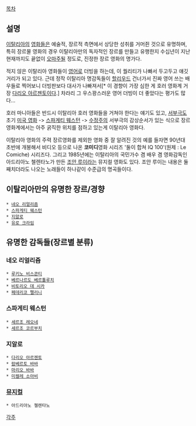 [[목차]]

== 설명 ==
[[이탈리아]]의 [[영화]]들은 예술적, 장르적 측면에서 상당한 성취를 거머쥔 것으로 유명하며, 특히 장르물 영화의 경우 이탈리아만의 독자적인 장르를 만들고 유행한지 수십년이 지난 현재까지도 끝없이 [[오마주]]될 정도로, 진정한 장르 영화의 명가다.

적지 않은 이탈리아 영화들이 [[영어]]로 더빙을 하는데, 이 퀄리티가 나빠서 두고두고 얘깃거리가 되고 있다. 근데 정작 이탈리아 명감독들이 [[할리우드]] 건너가서 진짜 영어 쓰는 배우들로 찍어보니 더빙판보다 대사가 나빠져서[* 이 경향이 가장 심한 게 호러 영화계 거장 [[다리오 아르젠토]]이다.] 차라리 그 우스꽝스러운 영어 더빙이 더 좋았다는 평가도 많다...

호러 마니아들은 반드시 이탈리아 호러 영화들을 거쳐야 한다는 얘기도 있고, [[서부극]]도 초기 [[미국 영화]] -> [[스파게티 웨스턴]] -> [[수정주의]] 서부극의 감상순서가 있는 식으로 장르 영화계에서는 아주 굵직한 위치를 점하고 있는게 이탈리아 영화다. 

이탈리아 영화의 주력 장르영화를 제외한 영화 중 잘 알려진 것의 예를 들자면 90년대 초반에 개봉해서 비디오 등으로 나온 '''코미디'''영화 시리즈 '둘이 합쳐 IQ 100'(원제 : Le Comiche) 시리즈다. 그리고 1985년에는 이탈리아의 국민가수 겸 배우 겸 영화감독인 아드리아노 첼렌타노가 만든 [[조안 루이]]라는 뮤지컬 영화도 있다. 조안 루이는 내용은 둘째치더라도 나오는 노래들이 하나같이 수준급의 명곡들이다. 

== 이탈리아만의 유명한 장르/경향 ==
 * [[네오 리얼리즘]] 
 * [[스파게티 웨스턴]]
 * [[지알로]] 
 * [[유로 크라임]] 

== 유명한 감독들(장르별 분류) ==
=== 네오 리얼리즘 ===
 * [[루키노 비스콘티]]
 * [[베르나르도 베르톨루치]]
 * [[비토리오 데 시카]]
 * [[페데리코 펠리니]]

=== 스파게티 웨스턴 ===
 * [[세르조 레오네]]
 * [[세르조 코르부치]]

=== 지알로 ===
 * [[다리오 아르젠토]]
 * [[람베르토 바바]]
 * [[마리오 바바]]
 * [[미켈레 소아비]]

=== [[뮤지컬]] ===
 * 아드리아노 첼렌타노

[[각주]]
